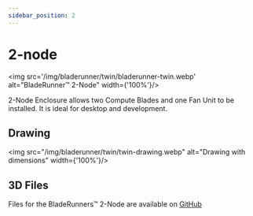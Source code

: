 ```yaml
---
sidebar_position: 2
---
```


# 2-node

<img src='/img/bladerunner/twin/bladerunner-twin.webp' alt="BladeRunner™️ 2-Node" width={'100%'}/>

2-Node Enclosure allows two Compute Blades and one Fan Unit to be installed. It is ideal for desktop and development.

## Drawing
<img src="/img/bladerunner/twin/twin-drawing.webp" alt="Drawing with dimensions" width={'100%'}/>

## 3D Files

Files for the BladeRunners™️ 2-Node are available on [GitHub](https://github.com/uptime-industries/compute-blade/tree/main/bladerunner/twin)